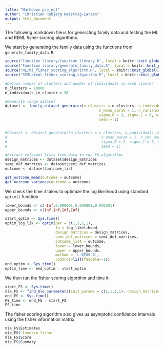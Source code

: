 ```yaml
---
title: "Markdown project"
author: "Christian Rubjerg Hejstvig-Larsen"
output: html_document
---
```


The following markdown file is for generating family data and testing the ML and REML fisher scoring algorithms.

We start by generating the family data using the functions from `generate_family_data.R`.

```r
source("Function library/function_library.R", local = knitr::knit_global())
source("Function library/generate_family_data.R", local = knitr::knit_global())
source("ML/ml_fisher_scoring_algorithm.R", local = knitr::knit_global())
source("REML/reml_fisher_scoring_algorithm.R", local = knitr::knit_global())
```


```r
#Define number of clusters and number of individuals in each cluster
n_clusters = 10000
n_individuals_in_cluster = 30

#Generate large dataset
dataset <- family_dataset_generator(n_clusters = n_clusters, n_individuals_in_cluster = n_individuals_in_cluster,
                                           n_mean_param = 1, n_variance_param = 3, mean_val = 0,
                                           sigma_0 = 2, sigma_1 = 5, sigma_2 = 10,
                                           seed = 1)


#dataset <- dataset_generator(n_clusters = n_clusters, n_individuals_in_cluster = n_individuals_in_cluster,
#                                           n_mean_param = 1, n_cov_param = 3, mean_val = 0,
#                                           sigma_0 = 2, sigma_1 = 5, sigma_2 = 10,
#                                           seed = 1)

#Extract relevant lists from data to run FS-algorithms
design_matrices <- dataset$design_matrices
semi_def_matrices <- dataset$semi_def_matrices
outcome <- dataset$outcome_list

get_outcome_mean(outcome = outcome)
get_outcome_variance(outcome = outcome)
```

We check the time it takes to optimize the log likelihood using standard `optim()` function.

```r
lower_bounds <- c(-Inf,0.000001,0.000001,0.000001)
upper_bounds <- c(Inf,Inf,Inf,Inf)

start_optim <- Sys.time()
optim_log_lik <- optim(par = c(1,1,1,1), 
                       fn = log_likelihood,
                       design_matrices = design_matrices, 
                       semi_def_matrices = semi_def_matrices, 
                       outcome_list = outcome,
                       lower = lower_bounds,
                       upper = upper_bounds,
                       method = 'L-BFGS-B',
                       control=list(fnscale=-1))
end_optim <- Sys.time()
optim_time <- end_optim - start_optim
```

We then run the fisher scoring algorithm and time it

```r
start_FS <- Sys.time()
mle_FS <- find_mle_parameters(init_params = c(1,1,1,1), design_matrices = design_matrices, semi_def_matrices = semi_def_matrices, outcome_list = outcome)
end_FS <- Sys.time()
FS_time <- end_FS - start_FS
FS_time
```

The fisher scoring algorithm also gives us asymptotic confidence intervals using the fisher information matrix.


```r
mle_FS$Estimates
mle_FS$`Inverse fisher`
mle_FS$Score
mle_FS$Summary
```







